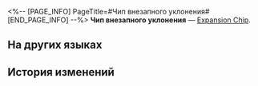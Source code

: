 <%-- [PAGE_INFO]
PageTitle=#Чип внезапного уклонения#
[END_PAGE_INFO] --%>
{{Предмет Инфобокс
|id          = 250210
|Изображение = Предмет Чип внезапного уклонения.png
|Тип         = Expansion Chip
|Инвентарь   = 
|Редкость    = 3
|Эффект      = 
|Описание    = Значительно понижает урон, получаемый в течение первых 2 ходов боя.
}}
{{Описание|Игровой предмет в «Эфирных войнах». Экипируйте, чтобы эфирный дух получил особую улучшенную способность.}}
'''Чип внезапного уклонения''' — [[Expansion Chip]].

==На других языках==
{{На других языках
|en   = Sudden Evasion Chip
|zhs  = 临时避险芯片
|zht  = 臨時避險晶片
|ja   = チップ「一時退避」
|ko   = 임시 회피 칩
|es   = Chip de evasión repentina
|fr   = Puce d'échappatoire temporaire
|ru   = Чип внезапного уклонения
|th   = ชิปหลบภัยชั่วคราว
|vi   = Chip Tránh Rủi Ro Tạm Thời
|de   = Chip: Plötzliche Flucht
|id   = Sudden Evasion Chip
|pt   = Chip de Evasão Súbita
}}

==История изменений==
{{История изменений|3.5}}